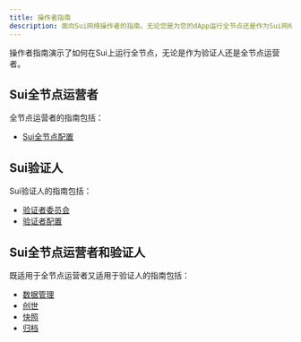 ```yaml
---
title: 操作者指南
description: 面向Sui网络操作者的指南。无论您是为您的dApp运行全节点还是作为Sui网络的验证人运营，这些指南都将帮助您设置环境并操作您的网络。
---
```


操作者指南演示了如何在Sui上运行全节点，无论是作为验证人还是全节点运营者。

## Sui全节点运营者

全节点运营者的指南包括：

- [Sui全节点配置](./operator/sui-full-node.mdx)  

## Sui验证人

Sui验证人的指南包括：

- [验证者委员会](./operator/validator-committee.mdx)
- [验证者配置](./operator/validator-config.mdx)

## Sui全节点运营者和验证人

既适用于全节点运营者又适用于验证人的指南包括：

- [数据管理](./operator/data-management.mdx)
- [创世](./operator/genesis.mdx)
- [快照](./operator/snapshots.mdx)
- [归档](./operator/archives.mdx)
